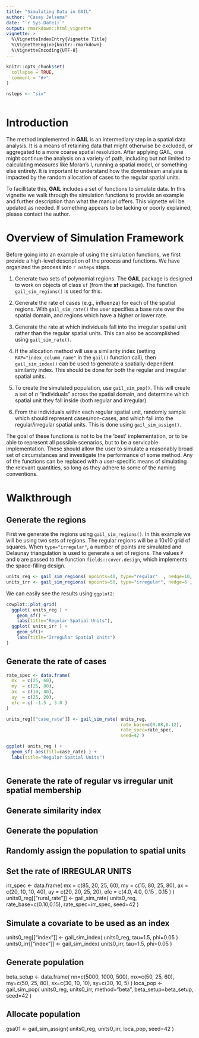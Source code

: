 ```yaml
---
title: "Simulating Data in GAIL"
author: "Casey Jelsema"
date: "`r Sys.Date()`"
output: rmarkdown::html_vignette
vignette: >
  %\VignetteIndexEntry{Vignette Title}
  %\VignetteEngine{knitr::rmarkdown}
  %\VignetteEncoding{UTF-8}
---
```


```r
knitr::opts_chunk$set(
  collapse = TRUE,
  comment = "#>"
)
```

```r

nsteps <- "six"



```

# Introduction

The method implemented in **GAIL** is an intermediary step in a spatial data analysis. It is a means of retaining data that might otherwise be excluded, or aggregated to a more coarse spatial resolution. After applying GAIL, one might continue the analysis on a variety of path, including but not limited to calculating measures like Moran's I, running a spatial model, or something else entirely. It is important to understand how the downstream analysis is impacted by the random allocation of cases to the regular spatial units.

To facillitate this, **GAIL** includes a set of functions to simulate data. In this vignette we walk through the simulation functions to provide an example and further description than what the manual offers. This vignette will be updated as needed. If something appears to be lacking or poorly explained, please contact the author.


# Overview of Simulation Framework

Before going into an example of using the simulation functions, we first provide a high-level description of the process and functions. We have organized the process into `r nsteps` steps. 

1. Generate two sets of polynomial regions. The **GAIL** package is designed to work on objects of class `sf` (from the **sf** package). The function `gail_sim_regions()` is used for this.

1. Generate the rate of cases (e.g., influenza) for each of the spatial regions. With `gail_sim_rate()` the user specifies a base rate over the spatial domain, and regions which have a higher or lower rate.

1. Generate the rate at which individuals fall into the irregular spatial unit rather than the regular spatial units. This can also be accomplished using `gail_sim_rate()`.

1. If the allocation method will use a similarity index (setting `RAP="index_column_name"` in the `gail()` function call), then `gail_sim_index()` can be used to generate a spatially-dependent similarity index. This should be done for both the regular and irregular spatial units.

1. To create the simulated population, use `gail_sim_pop()`. This will create a set of *n* "individuals" across the spatial domain, and determine which spatial unit they fall inside (both regular and irregular).

1. From the individuals within each regular spatial unit, randomly sample which should represent cases/non-cases, and which fall into the regular/irregular spatial units. This is done using `gail_sim_assign()`.


The goal of these functions is not to be the 'best' implementation, or to be able to represent all possible scenarios, but to be a servicable implementation. These should allow the user to simulate a reasonably broad set of circumstances and investigate the performance of some method. Any of the functions can be replaced with a user-specific means of simulating the relevant quantities, so long as they adhere to some of the naming conventions.


# Walkthrough

## Generate the regions

First we generate the regions using `gail_sim_regions()`. In this example we will be using two sets of regions. The regular regions will be a 10x10 grid of squares. When `type="irregular"`, a number of points are simulated and Delaunay triangulation is used to generate a set of regions. The values `P` and `Q` are passed to the function `fields::cover.design`, which implements the space-filling design. 

```r
units_reg <- gail_sim_regions( npoints=40, type="regular"  , nedge=10, suid="reg" )
units_irr <- gail_sim_regions( npoints=50, type="irregular", nedge=6 , suid="irr", seed=42 , P=-500, Q=20 )
```

We can easily see the results using `ggplot2`:

```r
cowplot::plot_grid(
  ggplot( units_reg ) + 
    geom_sf() + 
    labs(title="Regular Spatial Units"),
  ggplot( units_irr ) + 
    geom_sf()+ 
    labs(title="Irregular Spatial Units")
)
```




## Generate the rate of cases



```r
rate_spec <- data.frame(
  mx  = c(25, 60), 
  my  = c(25, 80), 
  ax  = c(10, 40), 
  ay  = c(25, 20),
  efc = c( -1.5 , 3.0 )
)

units_reg[["case_rate"]] <- gail_sim_rate( units_reg, 
                                           rate_base=c(0.08,0.12), 
                                           rate_spec=rate_spec,
                                           seed=42 )

ggplot( units_reg ) + 
  geom_sf( aes(fill=case_rate) ) + 
  labs(title="Regular Spatial Units")



```










## Generate the rate of regular vs irregular unit spatial membership

## Generate similarity index

## Generate the population

## Randomly assign the population to spatial units




## Set the rate of IRREGULAR UNITS
irr_spec <- data.frame(
  mx  = c(85, 20, 25, 60), 
  my  = c(15, 80, 25, 80), 
  ax  = c(20, 10, 10, 40), 
  ay  = c(20, 20, 25, 20),
  efc = c(4.0, 4.0, 0.15 , 0.15 )
)
units0_reg[["rural_rate"]] <- gail_sim_rate( units0_reg, 
                                             rate_base=c(0.10,0.15), 
                                             rate_spec=irr_spec,
                                             seed=42 )

## Simulate a covariate to be used as an index
units0_reg[["index"]] <- gail_sim_index( units0_reg, tau=1.5, phi=0.05 )
units0_irr[["index"]] <- gail_sim_index( units0_irr, tau=1.5, phi=0.05 )

## Generate population
beta_setup <- data.frame(
  nn=c(5000, 1000, 500),
  mx=c(50, 25, 60), 
  my=c(50, 25, 80), 
  sx=c(30, 10, 10), 
  sy=c(30, 10, 5)
)
loca_pop <- gail_sim_pop( units0_reg, units0_irr, method="beta", 
                          beta_setup=beta_setup, seed=42 )


## Allocate population


gsa01 <- gail_sim_assign( units0_reg, units0_irr, loca_pop, seed=42 )



















